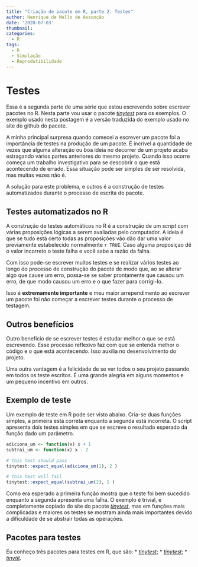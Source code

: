 ```yaml
---
title: "Criação de pacote em R, parte 2: Testes"
author: Henrique de Mello de Assunção
date: '2020-07-03'
thumbnail:
categories:
  - R
tags:
  - R
  - Simulação
  - Reprodutibilidade
---
```


# Testes

Essa é a segunda parte de uma série que estou escrevendo sobre escrever pacotes no R. Nesta parte vou usar o pacote [_tinytest_](https://github.com/markvanderloo/tinytest) para os exemplos. O exemplo usado nesta postagem é a versão traduzida do exemplo usado no site do github do pacote.

A minha principal surpresa quando comecei a escrever um pacote foi a importância de testes na produção de um pacote. É incrível a quantidade de vezes que alguma alteração ou boa ideia no decorrer de um projeto acaba estragando vários partes anteriores do mesmo projeto. Quando isso ocorre começa um trabalho investigativo para se descobrir o que está acontecendo de errado. Essa situação pode ser simples de ser resolvida, mas muitas vezes não é.

A solução para este problema, e outros é a construção de testes automatizados durante o processo de escrita do pacote.

## Testes automatizados no R

A construção de testes automáticos no R é a construção de um _script_ com várias proposições lógicas a serem avaliadas pelo computador. A ideia é que se tudo está certo todas as proposições vão dão dar uma valor previamente estabelecido normalmente `r TRUE`. Caso alguma proposiçao dê o valor incorreto o teste falha e você sabe a razão da falha.

Com isso pode-se escrever muitos testes e se realizar vários testes ao longo do processo de construção do pacote de modo que, ao se alterar algo que cause um erro, possa-se se saber prontamente que causou um erro, de que modo causou um erro e o que fazer para corrigi-lo.

Isso é **extremamente importante** e meu maior arrependimento ao escrever um pacote foi não começar a escrever testes durante o processo de testagem.

## Outros benefícios

Outro benefício de se escrever testes é estudar melhor o que se está escrevendo. Esse processo reflexivo faz com que se entenda melhor o código e o que está acontecendo. Isso auxilia no desenvolvimento do projeto.

Uma outra vantagem é a felicidade de se ver todos o seu projeto passando em todos os teste escritos. É uma grande alegria em alguns momentos e um pequeno incentivo em outros.

## Exemplo de teste

Um exemplo de teste em R pode ser visto abaixo. Cria-se duas funções simples, a primeira está correta enquanto a segunda está incorreta. O script apresenta dois testes simples em que se escreve o resultado esperado da função dado um parâmetro.

```r
adiciona_um <- function(x) x + 1
subtrai_um <- function(x) x - 2

# this test should pass
tinytest::expect_equal(adiciona_um(1), 2 )

# this test will fail
tinytest::expect_equal(subtrai_um(2), 1 ) 
```

Como era esperado a primeira função mostra que o teste foi bem sucedido enquanto a segunda apresenta uma falha. O exemplo é trivial, e completamente copiado do site do pacote [_tinytest_](https://github.com/markvanderloo/tinytest), mas em funções mais complicadas e maiores os testes se mostram ainda mais importantes devido a dificuldade de se abstrair todas as operações.

## Pacotes para testes

Eu conheço três pacotes para testes em R, que são:
* [_tinytest_](https://github.com/markvanderloo/tinytest);
* [_tinytest_](https://testthat.r-lib.org/);
* [_tinytit_](https://github.com/yihui/testit).

